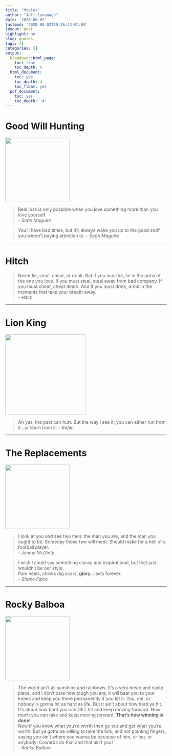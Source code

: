 ```yaml
---
title: "Movies"
author: "Jeff Cavanagh"
date: '2020-08-02'
lastmod: '2020-08-02T19:26:43-04:00'
layout: post
highlight: no
slug: quotes
tags: []
categories: []
output:
  blogdown::html_page:
    toc: true
    toc_depth: 4
  html_document:
    toc: yes
    toc_depth: 4
    toc_float: yes
  pdf_document:
    toc: yes
    toc_depth: '4'
---
```


# Good Will Hunting

![](/good_thoughts/2020-08-02-media_files/51OV3-6n+pL._AC_.jpg){width=200px}

> Real loss is only possible when you love something more than you love yourself.  
- *Sean Maguire*

> You'll have bad times, but it'll always wake you up to the good stuff you weren't paying attention to.
- *Sean Maguire*

***

# Hitch

> Never lie, steal, cheat, or drink. But if you must lie, lie in the arms of the one you love. If you must steal, steal away from bad company. If you must cheat, cheat death. And if you must drink, drink in the moments that take your breath away.  
- *Hitch*

***

# Lion King

![](/good_thoughts/2020-08-02-media_files/Profile_-_Rafiki.jpg){width=250px}

> Ah yes, the past can hurt. But the way I see it, you can either run from it...or learn from it.
- *Rafiki*

***

# The Replacements

![](/good_thoughts/2020-08-02-media_files/8bb289a88a072aa0649f09839c378543.jpg){width=200px}

> I look at you and see two men: the man you are, and the man you ought to be. Someday those two will meet. Should make for a hell of a football player.  
- *Jimmy McGinty*

> I wish I could say something classy and inspirational, but that just wouldn't be our style.  
Pain heals, chicks dig scars, **glory**...lasts forever.   
- *Shane Falco*

***

# Rocky Balboa

![](/good_thoughts/2020-08-02-media_files/41TIqzhWNvL._AC_.jpg){width=200px}

> The world ain't all sunshine and rainbows. It's a very mean and nasty place, and I don't care how tough you are, it will beat you to your knees and keep you there permanently if you let it. You, me, or nobody is gonna hit as hard as life. But it ain't about how hard ya hit. It's about how hard you can GET hit and keep moving forward. How much you can take and keep moving forward. **That's how winning is done!**  
Now if you know what you're worth then go out and get what you're worth. But ya gotta be willing to take the hits, and not pointing fingers, saying you ain't where you wanna be because of him, or her, or anybody! Cowards do that and that ain't you!  
- *Rocky Balboa*

